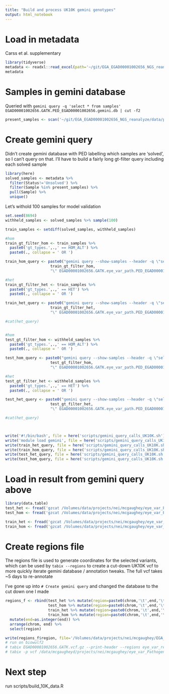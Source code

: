```yaml
---
title: "Build and process UK10K gemini genotypes"
output: html_notebook
---
```


# Load in metadata
Carss et al. supplementary
```r
library(tidyverse)
metadata <- readxl::read_excel(path='~/git/EGA_EGAD00001002656_NGS_reanalyze/data/1-s2.0-S0002929716305274-mmc3.xlsx') %>% mutate(Sample=Patient)
metadata
```

# Samples in gemini database
Queried with `gemini query -q 'select * from samples' EGAD00001002656.GATK.PED_EGAD00001002656.gemini.db | cut -f2`
```r
present_samples <- scan('~/git/EGA_EGAD00001002656_NGS_reanalyze/data/present_samples.txt', what = 'character')
```

# Create gemini query 
Didn't create gemini database with PED labelling which samples are 'solved', so I can't query on that. I'll have to build a fairly long gt-filter query including each solved sample
```r
library(here)
solved_samples <- metadata %>% 
  filter(Status!='Unsolved') %>% 
  filter(Sample %in% present_samples) %>% 
  pull(Sample) %>% 
  unique()
```

Let's withold 100 samples for model validation
```r
set.seed(8694)
withheld_samples <- solved_samples %>% sample(100)

train_samples <- setdiff(solved_samples, withheld_samples)
```

```r
#hom
train_gt_filter_hom <- train_samples %>% 
  paste0('gt_types.',.,' == HOM_ALT') %>% 
  paste0(., collapse = ' OR ')

train_hom_query <- paste0("gemini query --show-samples --header -q \"select * from variants where aaf < 0.05 and filter is NULL AND (aaf_esp_all < 0.01 AND aaf_1kg_all < 0.01 AND af_exac_all < 0.01  AND (is_coding=1 OR is_splicing=1)) OR impact_severity='HIGH' OR clinvar_sig LIKE '%patho%'\" --gt-filter \"",
                    train_gt_filter_hom,
                    "\" EGAD00001002656.GATK.eye_var_path.PED_EGAD00001002656.gemini.db | bgzip -c > UK10K_EGAD.homs.train.gz")

#het
train_gt_filter_het <- train_samples %>% 
  paste0('gt_types.',.,' == HET') %>% 
  paste0(., collapse = ' OR ')

train_het_query <- paste0("gemini query --show-samples --header -q \"select * from variants where aaf < 0.05 and filter is NULL AND (aaf_esp_all < 0.01 AND aaf_1kg_all < 0.01 AND af_exac_all < 0.01  AND (is_coding=1 OR is_splicing=1)) OR impact_severity='HIGH' OR clinvar_sig LIKE '%patho%'\" --gt-filter \"",
                    train_gt_filter_het,
                    "\" EGAD00001002656.GATK.eye_var_path.PED_EGAD00001002656.gemini.db | bgzip -c > UK10K_EGAD.hets.train.gz")

#cat(het_query)


#hom
test_gt_filter_hom <- withheld_samples %>% 
  paste0('gt_types.',.,' == HOM_ALT') %>% 
  paste0(., collapse = ' OR ')

test_hom_query <- paste0("gemini query --show-samples --header -q \"select * from variants where aaf < 0.05 and filter is NULL AND (aaf_esp_all < 0.01 AND aaf_1kg_all < 0.01 AND af_exac_all < 0.01  AND (is_coding=1 OR is_splicing=1)) OR impact_severity='HIGH' OR clinvar_sig LIKE '%patho%'\" --gt-filter \"",
                    test_gt_filter_hom,
                    "\" EGAD00001002656.GATK.eye_var_path.PED_EGAD00001002656.gemini.db | bgzip -c > UK10K_EGAD.homs.test.gz")

#het
test_gt_filter_het <- withheld_samples %>% 
  paste0('gt_types.',.,' == HET') %>% 
  paste0(., collapse = ' OR ')

test_het_query <- paste0("gemini query --show-samples --header -q \"select * from variants where aaf < 0.05 and filter is NULL AND (aaf_esp_all < 0.01 AND aaf_1kg_all < 0.01 AND af_exac_all < 0.01  AND (is_coding=1 OR is_splicing=1)) OR impact_severity='HIGH' OR clinvar_sig LIKE '%patho%'\" --gt-filter \"",
                    test_gt_filter_het,
                    "\" EGAD00001002656.GATK.eye_var_path.PED_EGAD00001002656.gemini.db | bgzip -c > UK10K_EGAD.hets.test.gz")

#cat(het_query)



write('#!/bin/bash', file = here('scripts/gemini_query_calls_UK10K.sh'))
write('module load gemini', file = here('scripts/gemini_query_calls_UK10K.sh'), append = T)
write(train_het_query, file = here('scripts/gemini_query_calls_UK10K.sh'), append = T)
write(train_hom_query, file = here('scripts/gemini_query_calls_UK10K.sh'), append = T)
write(test_het_query, file = here('scripts/gemini_query_calls_UK10K.sh'), append = T)
write(test_hom_query, file = here('scripts/gemini_query_calls_UK10K.sh'), append = T)
```

# Load in result from gemini query above
```r
library(data.table)
test_het <- fread('gzcat /Volumes/data/projects/nei/mcgaughey/eye_var_Pathogenicity/data/UK10K/UK10K_EGAD.hets.test.gz')
test_hom <- fread('gzcat /Volumes/data/projects/nei/mcgaughey/eye_var_Pathogenicity/data/UK10K/UK10K_EGAD.homs.test.gz')

train_het <- fread('gzcat /Volumes/data/projects/nei/mcgaughey/eye_var_Pathogenicity/data/UK10K/UK10K_EGAD.hets.train.gz')
train_hom <- fread('gzcat /Volumes/data/projects/nei/mcgaughey/eye_var_Pathogenicity/data/UK10K/UK10K_EGAD.homs.train.gz')
```

# Create regions file
The regions file is used to generate coordinates for the selected variants, which can be used by `tabix --regions` to create a cut-down UK10K vcf to more quickly iterate gemini database / annotation tweaks. The full vcf takes ~5 days to re-annotate

I've gone up into `# Create gemini query` and changed the database to the cut down one I made
```r
regions_f <- rbind(test_het %>% mutate(region=paste0(chrom,'\t',end,'\t',end)),
                   test_hom %>% mutate(region=paste0(chrom,'\t',end,'\t',end)),
                   train_het %>% mutate(region=paste0(chrom,'\t',end,'\t',end)),
                   train_hom %>% mutate(region=paste0(chrom,'\t',end,'\t',end))) %>% 
  mutate(end=as.integer(end)) %>% 
  arrange(chrom, end) %>% 
  select(region)

write(regions_f$region, file='/Volumes/data/projects/nei/mcgaughey/EGA_EGAD00001002656_7n/vcf_annotated_v2/eye_var_regions.txt')
# run on biowulf2
# tabix EGAD00001002656.GATK.vcf.gz --print-header --regions eye_var_regions.txt | bgzip -c > /data/mcgaugheyd/projects/nei/mcgaughey/eye_var_Pathogenicity/data/EGAD00001002656.GATK.eye_var_path.vcf.gz &
# tabix -p vcf /data/mcgaugheyd/projects/nei/mcgaughey/eye_var_Pathogenicity/data/EGAD00001002656.GATK.eye_var_path.vcf.gz
```

# Next step
run scripts/build_10K_data.R

